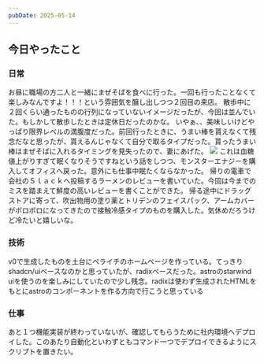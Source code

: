 ```yaml
---
pubDate: 2025-05-14
---
```



## 今日やったこと

### 日常

お昼に職場の方二人と一緒にまぜそばを食べに行った。一回も行ったことなくて楽しみなんですよ！！！という雰囲気を醸し出しつつ２回目の来店。
散歩中に２回くらい通ったものの行列になっていないイメージだったが、今回は並んでいた。もしかして散歩したときは定休日だったのかな。
いやぁ、、美味しいけどやっぱり限界レベルの満腹度だった。前回行ったときに、うまい棒を貰えなくて残念だなと思ったが、貰えるんじゃなくて自分で取るタイプだった。貰ったうまい棒はまぜそばに入れるタイミングを見失ったので、妻にあげた。
![](/images/daily/2025-05-14/img1.jpeg)
これは血糖値上がりすぎて眠くなりそうですねという話をしつつ、モンスターエナジーを購入してオフィスへ戻った。意外にも仕事中眠たくならなかった。
帰りの電車で会社のＳｌａｃｋへ投稿するラーメンのレビューを書いていた。今回は今までのミスを踏まえて鮮度の高いレビューを書くことができた。
帰る途中にドラッグストアに寄って、吹出物用の塗り薬とトリデンのフェイスパック、アームカバーがボロボロになってきたので接触冷感タイプのものを購入した。気休めだろうけど冷たいと嬉しいな。

### 技術

v0で生成したものを土台にペライチのホームページを作っている。てっきりshadcn/uiベースなのかと思っていたが、radixベースだった。astroのstarwind uiを使うのを楽しみにしていたので少し残念。radixは使わず生成されたHTMLをもとにastroのコンポーネントを作る方向で行こうと思っている

### 仕事

あと１つ機能実装が終わっていないが、確認してもらうために社内環境へデプロイした。このあたり自動化といわずともコマンド一つでデプロイできるようにスクリプトを置きたい。
